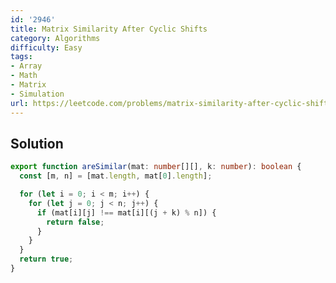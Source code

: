 ```yaml
---
id: '2946'
title: Matrix Similarity After Cyclic Shifts
category: Algorithms
difficulty: Easy
tags:
- Array
- Math
- Matrix
- Simulation
url: https://leetcode.com/problems/matrix-similarity-after-cyclic-shifts
---
```


## Solution

```typescript filename="solution.ts" copy
export function areSimilar(mat: number[][], k: number): boolean {
  const [m, n] = [mat.length, mat[0].length];

  for (let i = 0; i < m; i++) {
    for (let j = 0; j < n; j++) {
      if (mat[i][j] !== mat[i][(j + k) % n]) {
        return false;
      }
    }
  }
  return true;
}
```

